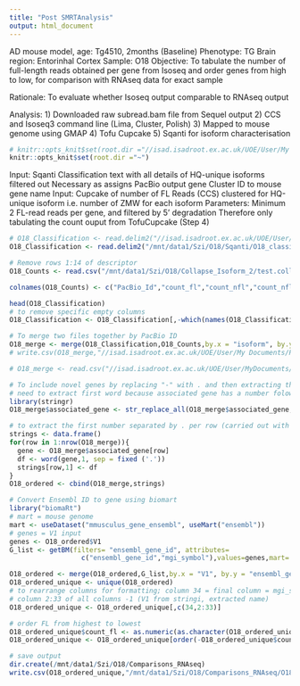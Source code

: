 ```yaml
---
title: "Post SMRTAnalysis"
output: html_document
---
```

AD mouse model, age: Tg4510, 2months (Baseline)
Phenotype: TG
Brain region: Entorinhal Cortex
Sample: O18
Objective: To tabulate the number of full-length reads obtained per gene from Isoseq and order genes from high to low, for comparison with RNAseq data for exact sample 

Rationale: To evaluate whether Isoseq output comparable to RNAseq output 

Analysis: 
1) Downloaded raw subread.bam file from Sequel output 
2) CCS and Isoseq3 command line (Lima, Cluster, Polish)
3) Mapped to mouse genome using GMAP 
4) Tofu Cupcake 
5) Sqanti for isoform characterisation  

```r
# knitr::opts_knit$set(root.dir ="//isad.isadroot.ex.ac.uk/UOE/User/My Documents/PacBio/AD_Mouse_Tg4510/2 months/O18")
knitr::opts_knit$set(root.dir ="~")
```
Input: Sqanti Classification text with all details of HQ-unique isoforms filtered out
  Necessary as assigns PacBio output gene Cluster ID to mouse gene name 
Input: Cupcake of number of FL Reads (CCS) clustered for HQ-unique isoform  i.e. number of ZMW for each isoform
  Parameters: Minimum 2 FL-read reads per gene, and filtered by 5' degradation
  Therefore only tabulating the count ouput from TofuCupcake (Step 4)
```r
# O18_Classification <- read.delim2("//isad.isadroot.ex.ac.uk/UOE/User/My Documents/PacBio/AD_Mouse_Tg4510/2 months/O18/Isoseq3/O18_classification.txt", header = TRUE)
O18_Classification <- read.delim2("/mnt/data1/Szi/O18/Sqanti/O18_classification.txt", header = TRUE)

# Remove rows 1:14 of descriptor 
O18_Counts <- read.csv("/mnt/data1/Szi/O18/Collapse_Isoform_2/test.collapsed.min_fl_2.filtered.abundance.csv", header = TRUE)[-c(1:14),]

colnames(O18_Counts) <- c("PacBio_Id","count_fl","count_nfl","count_nfl_amb","norm_fl","norm_nfl","norm_nfl_amb")
```
```r
head(O18_Classification)
# to remove specific empty columns 
O18_Classification <- O18_Classification[,-which(names(O18_Classification) %in% c("sd_cov","min_cov","FL","min_sample_cov","iso_exp","gene_exp","ratio_exp"))]
```

```r
# To merge two files together by PacBio ID
O18_merge <- merge(O18_Classification,O18_Counts,by.x = "isoform", by.y = "PacBio_Id")
# write.csv(O18_merge,"//isad.isadroot.ex.ac.uk/UOE/User/My Documents/PacBio/AD_Mouse_Tg4510/2 months/O18/Isoseq3/Merged_O18.csv")
```

```r
# O18_merge <- read.csv("//isad.isadroot.ex.ac.uk/UOE/User/MyDocuments/PacBio/AD_Mouse_J20/O18/Merged_O18.csv", header = TRUE)[,-1]

# To include novel genes by replacing "-" with . and then extracting the first word 
# need to extract first word because associated gene has a number folowed by the . for the different isoforms, therefore associated gene not recognised by biomart  
library(stringr)
O18_merge$associated_gene <- str_replace_all(O18_merge$associated_gene,"_",".")

# to extract the first number separated by . per row (carried out with a for loop)
strings <- data.frame()
for(row in 1:nrow(O18_merge)){
  gene <- O18_merge$associated_gene[row]
  df <- word(gene,1, sep = fixed ('.'))
  strings[row,1] <- df
}
O18_ordered <- cbind(O18_merge,strings)

```

```r
# Convert Ensembl ID to gene using biomart
library("biomaRt")
# mart = mouse genome
mart <- useDataset("mmusculus_gene_ensembl", useMart("ensembl"))
# genes = V1 input 
genes <- O18_ordered$V1
G_list <- getBM(filters= "ensembl_gene_id", attributes=
                  c("ensembl_gene_id","mgi_symbol"),values=genes,mart= mart)

O18_ordered <- merge(O18_ordered,G_list,by.x = "V1", by.y = "ensembl_gene_id",all = TRUE)
O18_ordered_unique <- unique(O18_ordered)
# to rearrange columns for formatting; column 34 = final column = mgi_symbol 
# column 2:33 of all columns -1 (V1 from stringi, extracted name)
O18_ordered_unique <- O18_ordered_unique[,c(34,2:33)]

# order FL from highest to lowest
O18_ordered_unique$count_fl <- as.numeric(as.character(O18_ordered_unique$count_fl))
O18_ordered_unique <- O18_ordered_unique[order(-O18_ordered_unique$count_fl),]

# save output 
dir.create(/mnt/data1/Szi/O18/Comparisons_RNAseq)
write.csv(O18_ordered_unique,"/mnt/data1/Szi/O18/Comparisons_RNAseq/O18_ordered_unique.csv")

```

